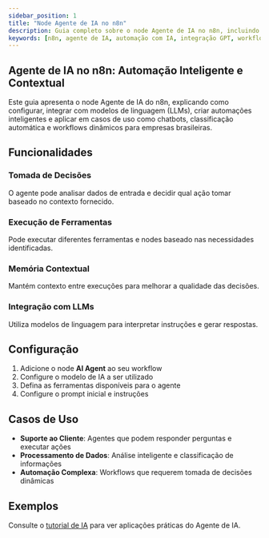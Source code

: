 ---
sidebar_position: 1
title: "Node Agente de IA no n8n"
description: Guia completo sobre o node Agente de IA no n8n, incluindo configuração, casos de uso e integração com LLMs.
keywords: [n8n, agente de IA, automação com IA, integração GPT, workflow inteligente, chatbot n8n, tomada de decisão, IA contextual]
---

## Agente de IA no n8n: Automação Inteligente e Contextual

Este guia apresenta o node Agente de IA do n8n, explicando como configurar, integrar com modelos de linguagem (LLMs), criar automações inteligentes e aplicar em casos de uso como chatbots, classificação automática e workflows dinâmicos para empresas brasileiras.

## Funcionalidades

### Tomada de Decisões

O agente pode analisar dados de entrada e decidir qual ação tomar baseado no contexto fornecido.

### Execução de Ferramentas

Pode executar diferentes ferramentas e nodes baseado nas necessidades identificadas.

### Memória Contextual

Mantém contexto entre execuções para melhorar a qualidade das decisões.

### Integração com LLMs

Utiliza modelos de linguagem para interpretar instruções e gerar respostas.

## Configuração

1. Adicione o node **AI Agent** ao seu workflow
2. Configure o modelo de IA a ser utilizado
3. Defina as ferramentas disponíveis para o agente
4. Configure o prompt inicial e instruções

## Casos de Uso

- **Suporte ao Cliente**: Agentes que podem responder perguntas e executar ações
- **Processamento de Dados**: Análise inteligente e classificação de informações
- **Automação Complexa**: Workflows que requerem tomada de decisões dinâmicas

## Exemplos

Consulte o [tutorial de IA](/advanced-ai/tutorial-ai) para ver aplicações práticas do Agente de IA.
